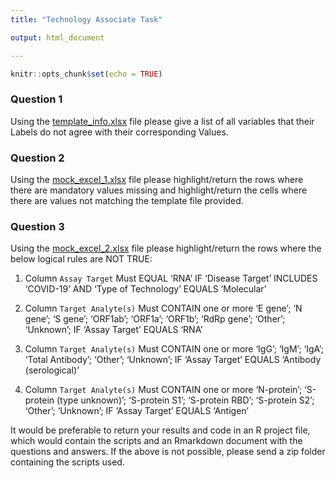 ```yaml
---
title: "Technology Associate Task"

output: html_document

---
```


```r
knitr::opts_chunk$set(echo = TRUE)
```

### Question 1

Using the [template_info.xlsx](https://github.com/finddx/BIDSTask/blob/main/template_info.xlsx) file
please give a list of all variables that their Labels do not agree with their corresponding Values.


### Question 2
Using the [mock_excel_1.xlsx]() file
please highlight/return the rows where there are mandatory values missing and highlight/return the cells where there are values not matching the template file provided. 


### Question 3
Using the [mock_excel_2.xlsx]() file please highlight/return the rows where the below logical rules are NOT TRUE:

  1. Column `Assay Target`	Must EQUAL 'RNA' IF 'Disease Target' INCLUDES 'COVID-19' AND 'Type of Technology' EQUALS 'Molecular'
  
  2. Column `Target Analyte(s)`	Must CONTAIN one or more 'E gene'; 'N gene'; 'S gene'; 'ORF1ab'; 'ORF1a'; 'ORF1b'; 'RdRp gene'; 'Other'; 'Unknown'; IF 'Assay Target' EQUALS 'RNA'
  
  3. Column `Target Analyte(s)`	Must CONTAIN one or more 'IgG'; 'IgM'; 'IgA'; 'Total Antibody'; 'Other'; 'Unknown'; IF 'Assay Target' EQUALS 'Antibody (serological)'
  
  4. Column `Target Analyte(s)`	Must CONTAIN one or more 'N-protein'; 'S-protein (type unknown)'; 'S-protein S1'; 'S-protein RBD'; 'S-protein S2'; 'Other'; 'Unknown'; IF 'Assay Target' EQUALS 'Antigen'


It would be preferable to return your results and code in an R project file, which would contain the scripts and an Rmarkdown document with the questions and answers. If the above is not possible, please send a zip folder containing the scripts used.

  
  
